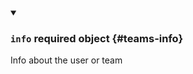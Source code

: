 


<details className="config-field" data-expandable="true" open>
<summary>

### `info` <span className="config-field-required" data-required="false">required</span> <span className="config-field-type">object</span> <span className="config-field-default"></span> <span className="config-field-enum"></span> {#teams-info}

Info about the user or team

</summary>

<PartialInforeference />


</details>
